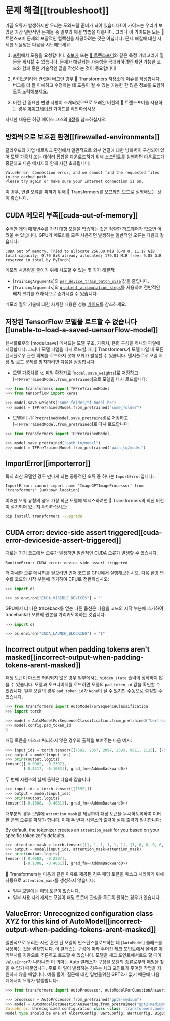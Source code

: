 <!---
Copyright 2022 The HuggingFace Team. All rights reserved.

Licensed under the Apache License, Version 2.0 (the "License");
you may not use this file except in compliance with the License.
You may obtain a copy of the License at

    http://www.apache.org/licenses/LICENSE-2.0

Unless required by applicable law or agreed to in writing, software
distributed under the License is distributed on an "AS IS" BASIS,
WITHOUT WARRANTIES OR CONDITIONS OF ANY KIND, either express or implied.
See the License for the specific language governing permissions and
limitations under the License.
-->

# 문제 해결[[troubleshoot]]

가끔 오류가 발생하지만 우리는 도와드릴 준비가 되어 있습니다! 이 가이드는 우리가 보았던 가장 일반적인 문제들 중 일부와 해결 방법을 다룹니다. 그러나 이 가이드는 모든 🤗 트랜스포머 문제의 포괄적인 컬렉션을 제공하려는 것은 아닙니다. 문제 해결에 대한 자세한 도움말은 다음을 시도해보세요.

<Youtube id="S2EEG3JIt2A"/>

1. [포럼](https://discuss.huggingface.co/)에서 도움을 요청합니다. [초보자](https://discuss.huggingface.co/c/beginners/5) 또는 [🤗 트랜스포머](https://discuss.huggingface.co/c/transformers/9)와 같은 특정 카테고리에 질문을 게시할 수 있습니다. 문제가 해결되는 가능성을 극대화하려면 재현 가능한 코드와 함께 좋은 기술적인 글을 작성하는 것이 중요합니다!

<Youtube id="_PAli-V4wj0"/>

2. 라이브러리와 관련된 버그인 경우 🤗 Transformers 저장소에 [이슈](https://github.com/huggingface/transformers/issues/new/choose)를 작성합니다. 버그를 더 잘 이해하고 수정하는 데 도움이 될 수 있는 가능한 한 많은 정보를 포함하도록 노력해보세요.

3. 버전 간 중요한 변경 사항이 소개되었으므로 오래된 버전의 🤗 트랜스포머를 사용하는 경우 [마이그레이션](migration) 가이드를 확인하십시오.

자세한 내용은 허깅 페이스 코스의 [8장](https://huggingface.co/course/chapter8/1?fw=pt)를 참조하십시오.


## 방화벽으로 보호된 환경[[firewalled-environments]]

클라우드와 기업 네트워크 환경에서 일관적으로 외부 연결에 대한 방화벽이 구성되어 있어 모델 가중치 또는 데이터 집합을 다운로드하기 위해 스크립트를 실행하면 다운로드가 중단되고 다음 메시지와 함께 시간 초과됩니다:

```
ValueError: Connection error, and we cannot find the requested files in the cached path.
Please try again or make sure your Internet connection is on.
```

이 경우, 연결 오류를 피하기 위해 🤗 Transformers를 [오프라인 모드](installation#offline-mode)로 실행해보는 것이 좋습니다.

## CUDA 메모리 부족[[cuda-out-of-memory]]

수백만 개의 매개변수를 가진 대형 모델을 학습하는 것은 적절한 하드웨어가 없으면 어려울 수 있습니다. GPU가 메모리를 모두 사용하면 발생하는 일반적인 오류는 다음과 같습니다:

```
CUDA out of memory. Tried to allocate 256.00 MiB (GPU 0; 11.17 GiB total capacity; 9.70 GiB already allocated; 179.81 MiB free; 9.85 GiB reserved in total by PyTorch)
```

메모리 사용량을 줄이기 위해 시도할 수 있는 몇 가지 해결책:

- [`TrainingArguments`]의 [`per_device_train_batch_size`](main_classes/trainer#transformers.TrainingArguments.per_device_train_batch_size) 값을 줄입니다.
- [`TrainingArguments`]의 [`gradient_accumulation_steps`](main_classes/trainer#transformers.TrainingArguments.gradient_accumulation_steps)를 사용하여 전반적인 배치 크기를 효과적으로 증가시킬 수 있습니다.

<Tip>

메모리 절약 기술에 대한 자세한 내용은 성능 [가이드](performance)를 참조하세요.

</Tip>

## 저장된 TensorFlow 모델을 로드할 수 없습니다[[unable-to-load-a-saved-uensorFlow-model]]

텐서플로우의 [model.save] 메서드는 모델 구조, 가중치, 훈련 구성을 하나의 파일에 저장합니다. 그러나 모델 파일을 다시 로드할 때, 🤗 Transformers가 모델 파일 내 모든 텐서플로우 관련 객체를 로드하지 못해 오류가 발생할 수 있습니다. 텐서플로우 모델 저장 및 로드 문제를 방지하려면 다음을 권장합니다:

- 모델 가중치를 `h5` 파일 확장자로 [`model.save_weights`]로 저장하고 [`~TFPreTrainedModel.from_pretrained`]으로 모델을 다시 로드합니다:

```py
>>> from transformers import TFPreTrainedModel
>>> from tensorflow import keras

>>> model.save_weights("some_folder/tf_model.h5")
>>> model = TFPreTrainedModel.from_pretrained("some_folder")
```

- 모델을 [`~TFPretrainedModel.save_pretrained`]로 저장하고 [`~TFPreTrainedModel.from_pretrained`]로 다시 로드합니다:

```py
>>> from transformers import TFPreTrainedModel

>>> model.save_pretrained("path_to/model")
>>> model = TFPreTrainedModel.from_pretrained("path_to/model")
```

## ImportError[[importerror]]

특히 최신 모델인 경우 만나게 되는 공통적인 오류 중 하나는 `ImportError`입니다:

```
ImportError: cannot import name 'ImageGPTImageProcessor' from 'transformers' (unknown location)
```

이러한 오류 유형의 경우 가장 최근 모델에 액세스하려면 🤗 Transformers의 최신 버전이 설치되어 있는지 확인하십시오:

```bash
pip install transformers --upgrade
```

## CUDA error: device-side assert triggered[[cuda-error-deviceside-assert-triggered]]

때로는 기기 코드에서 오류가 발생하면 일반적인 CUDA 오류가 발생할 수 있습니다.

```
RuntimeError: CUDA error: device-side assert triggered
```

더 자세한 오류 메시지를 얻으려면 먼저 코드를 CPU에서 실행해보십시오. 다음 환경 변수를 코드의 시작 부분에 추가하여 CPU로 전환하십시오:

```py
>>> import os

>>> os.environ["CUDA_VISIBLE_DEVICES"] = ""
```

GPU에서 더 나은 traceback를 얻는 다른 옵션은 다음을 코드의 시작 부분에 추가하여 traceback가 오류의 원본을 가리키도록하는 것입니다:

```py
>>> import os

>>> os.environ["CUDA_LAUNCH_BLOCKING"] = "1"
```

## Incorrect output when padding tokens aren't masked[[incorrect-output-when-padding-tokens-arent-masked]]

패딩 토큰이 마스크 처리되지 않은 경우 일부에서는 `hidden_state` 출력이 정확하지 않을 수 있습니다. 모델과 토크나이저를 로드하면 모델의 `pad_token_id` 값을 확인할 수 있습니다. 일부 모델의 경우 `pad_token_id`가 `None`이 될 수 있지만 수동으로 설정할 수 있습니다.

```py
>>> from transformers import AutoModelForSequenceClassification
>>> import torch

>>> model = AutoModelForSequenceClassification.from_pretrained("bert-base-uncased")
>>> model.config.pad_token_id
0
```

패딩 토큰을 마스크 처리하지 않은 경우의 출력을 보여주는 다음 예시:

```py
>>> input_ids = torch.tensor([[7592, 2057, 2097, 2393, 9611, 2115], [7592, 0, 0, 0, 0, 0]])
>>> output = model(input_ids)
>>> print(output.logits)
tensor([[ 0.0082, -0.2307],
        [ 0.1317, -0.1683]], grad_fn=<AddmmBackward0>)
```

두 번째 시퀀스의 실제 출력은 다음과 같습니다:

```py
>>> input_ids = torch.tensor([[7592]])
>>> output = model(input_ids)
>>> print(output.logits)
tensor([[-0.1008, -0.4061]], grad_fn=<AddmmBackward0>)
```

대부분의 경우 모델에 `attention_mask`를 제공하여 패딩 토큰을 무시하도록하여 이러한 은행 오류를 피해야 합니다. 이제 두 번째 시퀀스의 출력이 실제 출력과 일치합니다:

<Tip>

By default, the tokenizer creates an `attention_mask` for you based on your specific tokenizer's defaults.

</Tip>

```py
>>> attention_mask = torch.tensor([[1, 1, 1, 1, 1, 1], [1, 0, 0, 0, 0, 0]])
>>> output = model(input_ids, attention_mask=attention_mask)
>>> print(output.logits)
tensor([[ 0.0082, -0.2307],
        [-0.1008, -0.4061]], grad_fn=<AddmmBackward0>)
```

🤗 Transformers는 다음과 같은 이유로 제공된 경우 패딩 토큰을 마스크 처리하기 위해 자동으로 `attention_mask`를 생성하지 않습니다:

- 일부 모델에는 패딩 토큰이 없습니다.
- 일부 사용 사례에서는 모델이 패딩 토큰에 관심을 두도록 원하는 경우가 있습니다.

## ValueError: Unrecognized configuration class XYZ for this kind of AutoModel[[incorrect-output-when-padding-tokens-arent-masked]]

일반적으로 우리는 사전 훈련 된 모델의 인스턴스를로드하는 데 [`AutoModel`] 클래스를 사용하는 것을 권장합니다. 
이 클래스는 구성에 따라 주어진 체크 포인트에서 올바른 아키텍처를 자동으로 추론하고 로드할 수 있습니다. 
모델을 체크 포인트에서로드 할 때이 `ValueError`가 나타나면 
이 의미는 Auto 클래스가 구성을 모델의 종류로부터 매핑을 찾을 수 없기 때문입니다. 
주로 이 일이 발생하는 경우는 체크 포인트가 주어진 작업을 지원하지 않을 때입니다.
예를 들어, 질문에 대한 답변을위한 GPT2가 없기 때문에 다음 예에서이 오류가 발생합니다:

```py
>>> from transformers import AutoProcessor, AutoModelForQuestionAnswering

>>> processor = AutoProcessor.from_pretrained("gpt2-medium")
>>> model = AutoModelForQuestionAnswering.from_pretrained("gpt2-medium")
ValueError: Unrecognized configuration class <class 'transformers.models.gpt2.configuration_gpt2.GPT2Config'> for this kind of AutoModel: AutoModelForQuestionAnswering.
Model type should be one of AlbertConfig, BartConfig, BertConfig, BigBirdConfig, BigBirdPegasusConfig, BloomConfig, ...
```
